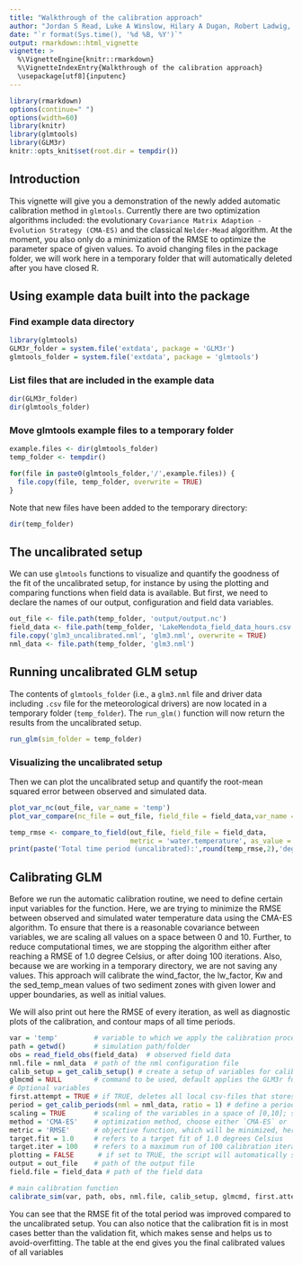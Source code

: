 ```yaml
---
title: "Walkthrough of the calibration approach"
author: "Jordan S Read, Luke A Winslow, Hilary A Dugan, Robert Ladwig, Tadhg Moore"
date: "`r format(Sys.time(), '%d %B, %Y')`"
output: rmarkdown::html_vignette
vignette: >
  %\VignetteEngine{knitr::rmarkdown}
  %\VignetteIndexEntry{Walkthrough of the calibration approach}
  \usepackage[utf8]{inputenc}
---
```


```r
library(rmarkdown)
options(continue=" ")
options(width=60)
library(knitr)
library(glmtools)
library(GLM3r)
knitr::opts_knit$set(root.dir = tempdir())
```


## Introduction

This vignette will give you a demonstration of the newly added automatic calibration method in `glmtools`. Currently there are two optimization algorithms included: the evolutionary `Covariance Matrix Adaption - Evolution Strategy (CMA-ES)` and the classical `Nelder-Mead` algorithm. At the moment, you also only do a minimization of the RMSE to optimize the parameter space of given values. To avoid changing files in the package folder, we will work here in a temporary folder that will automatically deleted after you have closed R. 


## Using example data built into the package

### Find example data directory
```r
library(glmtools)
GLM3r_folder = system.file('extdata', package = 'GLM3r')
glmtools_folder = system.file('extdata', package = 'glmtools')
```
### List files that are included in the example data
```r
dir(GLM3r_folder)
dir(glmtools_folder)
```

### Move glmtools example files to a temporary folder
```r
example.files <- dir(glmtools_folder)
temp_folder <- tempdir()

for(file in paste0(glmtools_folder,'/',example.files)) {
  file.copy(file, temp_folder, overwrite = TRUE)
}
```

Note that new files have been added to the temporary directory:
```r
dir(temp_folder)
```

## The uncalibrated setup
We can use `glmtools` functions to visualize and quantify the goodness of the fit of the uncalibrated setup, for instance by using the plotting and comparing functions when field data is available. But first, we need to declare the names of our output, configuration and field data variables.
```r
out_file <- file.path(temp_folder, 'output/output.nc')
field_data <- file.path(temp_folder, 'LakeMendota_field_data_hours.csv')
file.copy('glm3_uncalibrated.nml', 'glm3.nml', overwrite = TRUE)
nml_data <- file.path(temp_folder, 'glm3.nml')
```
## Running uncalibrated GLM setup
The contents of `glmtools_folder` (i.e., a `glm3.nml` file and driver data including `.csv` file for the meteorological drivers) are now located in a temporary folder (`temp_folder`). The `run_glm()` function will now return the results from the uncalibrated setup.
```r
run_glm(sim_folder = temp_folder)
```
### Visualizing the uncalibrated setup
Then we can plot the uncalibrated setup and quantify the root-mean squared error between observed and simulated data.

```r
plot_var_nc(out_file, var_name = 'temp')
plot_var_compare(nc_file = out_file, field_file = field_data,var_name = 'temp', precision = 'hours')

temp_rmse <- compare_to_field(out_file, field_file = field_data,
                              metric = 'water.temperature', as_value = FALSE, precision= 'hours')
print(paste('Total time period (uncalibrated):',round(temp_rmse,2),'deg C RMSE'))
```
## Calibrating GLM
Before we run the automatic calibration routine, we need to define certain input variables for the function. Here, we are trying to minimize the RMSE between observed and simulated water temperature data using the CMA-ES algorithm. To ensure that there is a reasonable covariance between variables, we are scaling all values on a space between 0 and 10. Further, to reduce computational times, we are stopping the algorithm either after reaching a RMSE of 1.0 degree Celsius, or after doing 100 iterations. Also, because we are working in a temporary directory, we are not saving any values. This approach will calibrate the wind_factor, the lw_factor, Kw and the sed_temp_mean values of two sediment zones with given lower and upper boundaries, as well as initial values.

We will also print out here the RMSE of every iteration, as well as diagnostic plots of the calibration, and contour maps of all time periods.
```r
var = 'temp'         # variable to which we apply the calibration procedure
path = getwd()       # simulation path/folder
obs = read_field_obs(field_data)  # observed field data
nml.file = nml_data  # path of the nml configuration file
calib_setup = get_calib_setup() # create a setup of variables for calibration
glmcmd = NULL        # command to be used, default applies the GLM3r function
# Optional variables
first.attempt = TRUE # if TRUE, deletes all local csv-files that stores the outcome of previous calibration runs
period = get_calib_periods(nml = nml_data, ratio = 1) # define a period for the calibration, thissupports a split-sample calibration (e.g. calibration and validation period)
scaling = TRUE       # scaling of the variables in a space of [0,10]; should be TRUE for CMA-ES
method = 'CMA-ES'    # optimization method, choose either `CMA-ES` or `Nelder-Mead`
metric = 'RMSE'      # objective function, which will be minimized, here the root-mean square error
target.fit = 1.0     # refers to a target fit of 1.0 degrees Celsius
target.iter = 100    # refers to a maximum run of 100 calibration iterations
plotting = FALSE      # if set to TRUE, the script will automatically save the created contour plots 
output = out_file    # path of the output file
field.file = field_data # path of the field data

# main calibration function
calibrate_sim(var, path, obs, nml.file, calib_setup, glmcmd, first.attempt, period, scaling, method, metric, target.fit, target.iter, plotting, output, field.file)

```

You can see that the RMSE fit of the total period was improved compared to the uncalibrated setup. You can also notice that the calibration fit is in most cases better than the validation fit, which makes sense and helps us to avoid-overfitting. The table at the end gives you the final calibrated values of all variables
